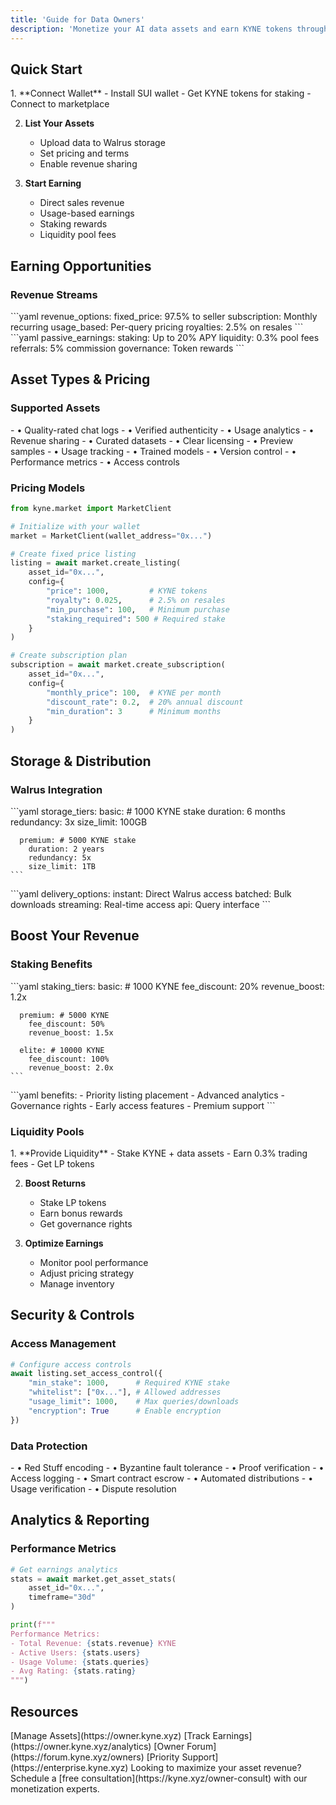 ```yaml
---
title: 'Guide for Data Owners'
description: 'Monetize your AI data assets and earn KYNE tokens through our decentralized marketplace'
---
```


## Quick Start

<Steps>
  1. **Connect Wallet**
     - Install SUI wallet
     - Get KYNE tokens for staking
     - Connect to marketplace
  
  2. **List Your Assets**
     - Upload data to Walrus storage
     - Set pricing and terms
     - Enable revenue sharing
  
  3. **Start Earning**
     - Direct sales revenue
     - Usage-based earnings
     - Staking rewards
     - Liquidity pool fees
</Steps>

## Earning Opportunities

### Revenue Streams

<CardGroup cols={2}>
  <Card title="Direct Sales" icon="money-bill">
    ```yaml
    revenue_options:
      fixed_price: 97.5% to seller
      subscription: Monthly recurring
      usage_based: Per-query pricing
      royalties: 2.5% on resales
    ```
  </Card>
  <Card title="Passive Income" icon="chart-line">
    ```yaml
    passive_earnings:
      staking: Up to 20% APY
      liquidity: 0.3% pool fees
      referrals: 5% commission
      governance: Token rewards
    ```
  </Card>
</CardGroup>

## Asset Types & Pricing

### Supported Assets

<CardGroup cols={3}>
  <Card title="AI Conversations" icon="comments">
    - • Quality-rated chat logs
    - • Verified authenticity
    - • Usage analytics
    - • Revenue sharing
  </Card>
  <Card title="Training Data" icon="database">
    - • Curated datasets
    - • Clear licensing
    - • Preview samples
    - • Usage tracking
  </Card>
  <Card title="Models" icon="brain">
    - • Trained models
    - • Version control
    - • Performance metrics
    - • Access controls
  </Card>
</CardGroup>

### Pricing Models

```python
from kyne.market import MarketClient

# Initialize with your wallet
market = MarketClient(wallet_address="0x...")

# Create fixed price listing
listing = await market.create_listing(
    asset_id="0x...",
    config={
        "price": 1000,         # KYNE tokens
        "royalty": 0.025,      # 2.5% on resales
        "min_purchase": 100,   # Minimum purchase
        "staking_required": 500 # Required stake
    }
)

# Create subscription plan
subscription = await market.create_subscription(
    asset_id="0x...",
    config={
        "monthly_price": 100,  # KYNE per month
        "discount_rate": 0.2,  # 20% annual discount
        "min_duration": 3      # Minimum months
    }
)
```

## Storage & Distribution

### Walrus Integration

<CardGroup cols={2}>
  <Card title="Storage Options" icon="database">
    ```yaml
    storage_tiers:
      basic: # 1000 KYNE stake
        duration: 6 months
        redundancy: 3x
        size_limit: 100GB
      
      premium: # 5000 KYNE stake
        duration: 2 years
        redundancy: 5x
        size_limit: 1TB
    ```
  </Card>
  <Card title="Distribution" icon="network-wired">
    ```yaml
    delivery_options:
      instant: Direct Walrus access
      batched: Bulk downloads
      streaming: Real-time access
      api: Query interface
    ```
  </Card>
</CardGroup>

## Boost Your Revenue

### Staking Benefits

<CardGroup cols={2}>
  <Card title="Revenue Multipliers" icon="arrow-trend-up">
    ```yaml
    staking_tiers:
      basic: # 1000 KYNE
        fee_discount: 20%
        revenue_boost: 1.2x
      
      premium: # 5000 KYNE
        fee_discount: 50%
        revenue_boost: 1.5x
        
      elite: # 10000 KYNE
        fee_discount: 100%
        revenue_boost: 2.0x
    ```
  </Card>
  <Card title="Extra Perks" icon="star">
    ```yaml
    benefits:
      - Priority listing placement
      - Advanced analytics
      - Governance rights
      - Early access features
      - Premium support
    ```
  </Card>
</CardGroup>

### Liquidity Pools

<Steps>
  1. **Provide Liquidity**
     - Stake KYNE + data assets
     - Earn 0.3% trading fees
     - Get LP tokens
  
  2. **Boost Returns**
     - Stake LP tokens
     - Earn bonus rewards
     - Get governance rights
  
  3. **Optimize Earnings**
     - Monitor pool performance
     - Adjust pricing strategy
     - Manage inventory
</Steps>

## Security & Controls

### Access Management

```python
# Configure access controls
await listing.set_access_control({
    "min_stake": 1000,      # Required KYNE stake
    "whitelist": ["0x..."], # Allowed addresses
    "usage_limit": 1000,    # Max queries/downloads
    "encryption": True      # Enable encryption
})
```

### Data Protection

<CardGroup cols={2}>
  <Card title="Storage Security" icon="shield">
    - • Red Stuff encoding
    - • Byzantine fault tolerance
    - • Proof verification
    - • Access logging
  </Card>
  <Card title="Revenue Protection" icon="lock">
    - • Smart contract escrow
    - • Automated distributions
    - • Usage verification
    - • Dispute resolution
  </Card>
</CardGroup>

## Analytics & Reporting

### Performance Metrics

```python
# Get earnings analytics
stats = await market.get_asset_stats(
    asset_id="0x...",
    timeframe="30d"
)

print(f"""
Performance Metrics:
- Total Revenue: {stats.revenue} KYNE
- Active Users: {stats.users}
- Usage Volume: {stats.queries}
- Avg Rating: {stats.rating}
""")
```

## Resources

<CardGroup cols={2}>
  <Card title="Asset Dashboard" icon="gauge">
    [Manage Assets](https://owner.kyne.xyz)
  </Card>
  <Card title="Revenue Analytics" icon="chart-pie">
    [Track Earnings](https://owner.kyne.xyz/analytics)
  </Card>
  <Card title="Owner Network" icon="building-user">
    [Owner Forum](https://forum.kyne.xyz/owners)
  </Card>
  <Card title="Enterprise Support" icon="headset">
    [Priority Support](https://enterprise.kyne.xyz)
  </Card>
</CardGroup>

<Note>
Looking to maximize your asset revenue? Schedule a [free consultation](https://kyne.xyz/owner-consult) with our monetization experts.
</Note>